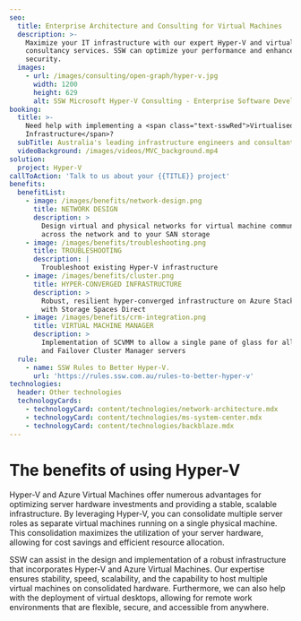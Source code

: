 ```yaml
---
seo:
  title: Enterprise Architecture and Consulting for Virtual Machines
  description: >-
    Maximize your IT infrastructure with our expert Hyper-V and virtualization
    consultancy services. SSW can optimize your performance and enhance
    security.
  images:
    - url: /images/consulting/open-graph/hyper-v.jpg
      width: 1200
      height: 629
      alt: SSW Microsoft Hyper-V Consulting - Enterprise Software Development
booking:
  title: >-
    Need help with implementing a <span class="text-sswRed">Virtualised Server
    Infrastructure</span>?
  subTitle: Australia's leading infrastructure engineers and consultants
  videoBackground: /images/videos/MVC_background.mp4
solution:
  project: Hyper-V
callToAction: 'Talk to us about your {{TITLE}} project'
benefits:
  benefitList:
    - image: /images/benefits/network-design.png
      title: NETWORK DESIGN
      description: >
        Design virtual and physical networks for virtual machine communication
        across the network and to your SAN storage
    - image: /images/benefits/troubleshooting.png
      title: TROUBLESHOOTING
      description: |
        Troubleshoot existing Hyper-V infrastructure
    - image: /images/benefits/cluster.png
      title: HYPER-CONVERGED INFRASTRUCTURE
      description: >
        Robust, resilient hyper-converged infrastructure on Azure Stack HCI or
        with Storage Spaces Direct
    - image: /images/benefits/crm-integration.png
      title: VIRTUAL MACHINE MANAGER
      description: >
        Implementation of SCVMM to allow a single pane of glass for all Hyper-V
        and Failover Cluster Manager servers
  rule:
    - name: SSW Rules to Better Hyper-V.
      url: 'https://rules.ssw.com.au/rules-to-better-hyper-v'
technologies:
  header: Other technologies
  technologyCards:
    - technologyCard: content/technologies/network-architecture.mdx
    - technologyCard: content/technologies/ms-system-center.mdx
    - technologyCard: content/technologies/backblaze.mdx
---
```


# The benefits of using Hyper-V

Hyper-V and Azure Virtual Machines offer numerous advantages for optimizing server hardware investments and providing a stable, scalable infrastructure. By leveraging Hyper-V, you can consolidate multiple server roles as separate virtual machines running on a single physical machine. This consolidation maximizes the utilization of your server hardware, allowing for cost savings and efficient resource allocation.

SSW can assist in the design and implementation of a robust infrastructure that incorporates Hyper-V and Azure Virtual Machines. Our expertise ensures stability, speed, scalability, and the capability to host multiple virtual machines on consolidated hardware. Furthermore, we can also help with the deployment of virtual desktops, allowing for remote work environments that are flexible, secure, and accessible from anywhere.
